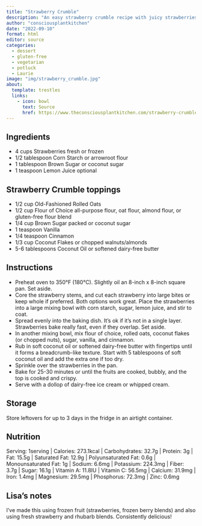 ```yaml
---
title: "Strawberry Crumble"
description: "An easy strawberry crumble recipe with juicy strawberries topped with crispy oat and nuts topping."
author: "consciousplantkitchen"
date: "2022-09-10"
format: html
editor: source
categories:
  - dessert
  - gluten-free
  - vegetarian
  - potluck
  - Laurie
image: "img/strawberry_crumble.jpg"
about:
  template: trestles
  links:
    - icon: bowl
      text: Source
      href: https://www.theconsciousplantkitchen.com/strawberry-crumble/
---
```


## Ingredients

-   4 cups Strawberries fresh or frozen
-   1/2 tablespoon Corn Starch or arrowroot flour
-   1 tablespoon Brown Sugar or coconut sugar
-   1 teaspoon Lemon Juice optional

## Strawberry Crumble toppings

-   1/2 cup Old-Fashioned Rolled Oats
-   1/2 cup Flour of Choice all-purpose flour, oat flour, almond flour, or gluten-free flour blend
-   1/4 cup Brown Sugar packed or coconut sugar
-   1 teaspoon Vanilla
-   1/4 teaspoon Cinnamon
-   1/3 cup Coconut Flakes or chopped walnuts/almonds
-   5-6 tablespoons Coconut Oil or softened dairy-free butter

## Instructions

-   Preheat oven to 350°F (180°C). Slightly oil an 8-inch x 8-inch square pan. Set aside.
-   Core the strawberry stems, and cut each strawberry into large bites or keep whole if preferred. Both options work great. Place the strawberries into a large mixing bowl with corn starch, sugar, lemon juice, and stir to coat.
-   Spread evenly into the baking dish. It's ok if it's not in a single layer. Strawberries bake really fast, even if they overlap. Set aside.
-   In another mixing bowl, mix flour of choice, rolled oats, coconut flakes (or chopped nuts), sugar, vanilla, and cinnamon.
-   Rub in soft coconut oil or softened dairy-free butter with fingertips until it forms a breadcrumb-like texture. Start with 5 tablespoons of soft coconut oil and add the extra one if too dry.
-   Sprinkle over the strawberries in the pan.
-   Bake for 25-30 minutes or until the fruits are cooked, bubbly, and the top is cooked and crispy.
-   Serve with a dollop of dairy-free ice cream or whipped cream.

## Storage

Store leftovers for up to 3 days in the fridge in an airtight container.

## Nutrition

Serving: 1serving \| Calories: 273.1kcal \| Carbohydrates: 32.7g \| Protein: 3g \| Fat: 15.5g \| Saturated Fat: 12.9g \| Polyunsaturated Fat: 0.6g \| Monounsaturated Fat: 1g \| Sodium: 6.6mg \| Potassium: 224.3mg \| Fiber: 3.7g \| Sugar: 16.1g \| Vitamin A: 11.8IU \| Vitamin C: 56.5mg \| Calcium: 31.9mg \| Iron: 1.4mg \| Magnesium: 29.5mg \| Phosphorus: 72.3mg \| Zinc: 0.6mg

## Lisa's notes

I've made this using frozen fruit (strawberries, frozen berry blends) and also using fresh strawberry and rhubarb blends. Consistently delicious!
